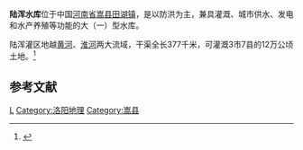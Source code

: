 {{Infobox Reservoir | 
|name                     = 陆浑水库
|nickname                 = 
|image                    = 
|image_caption            = 
|map                      = 
|map_caption              = 
|pushpin_map              = China
|pushpin_map_caption      = 陆浑水库在中国的位置
|code                     = BDA80200721
|class                    = 大（一）型水库
|location_of_reservoir    = [[河南省|河南省]][[嵩县|嵩县]]
|location_of_dam          = [[田湖镇|田湖镇]]陆浑村
|inflow                   = 
|outflow                  = [[伊河|伊河]]
|catchment_area           = 3492
|reservoir_area           = 31.2
|mean_depth               = 9.50
|maximum_depth            = 20
|flood_level              = 327.5
|normal_water_level       = 319.5
|dead_water_level         = 
|water_quality            = 
|island                   = 
|maximum_storage_capacity = 13.2亿
|normal_storage_capacity  = 
|dead_storage_capacity    = 
|type_of_dam              = 
|elevation_of_dam         = 333
|height_of_dam            = 55
|length_of_dam            = 
|width_of_dam             = 
|installed_capacity       = 1.045万千瓦
|start                    = 1959年12月
|complete                 = 1965年8月
|cost                     = 
|emigrate                 = 
|latd = 34
|latm = 12
|lats = 03
|latNS = N
|longd = 112
|longm = 10
|longs = 51
|longEW = E
|website = 
|footnotes = <ref>{{cite journal |title=陆浑水库电站增容改造效益好 |author=费海宇 |journal=小水电 |year=2003 |volume= |issue=5 |pages= |url=http://d.wanfangdata.com.cn/Periodical_xsd200305020.aspx }}</ref><ref>{{cite journal |title=陆浑水库鱼儿多 |author=刘汉初 |journal=钓鱼 |year=2005 |volume= |issue=15 |pages= |url=http://www.cqvip.com/qk/87344x/2005015/20090447.html }}</ref><ref>{{cite journal |title=中原大地上一颗璀璨的明珠——陆浑水库 |author=李蓉 |journal=河南水利与南水北调 |year=2010 |volume= |issue=3 |pages= |url=http://www.cqvip.com/qk/70486x/2010003/33350531.html }}</ref>
}}
'''陆浑水库'''位于中国[[河南省|河南省]][[嵩县|嵩县]][[田湖镇|田湖镇]]，是以防洪为主，兼具灌溉、城市供水、发电和水产养殖等功能的大（一）型水库。

陆浑灌区地越[[黄河|黄河]]、[[淮河|淮河]]两大流域，干渠全长377千米，可灌溉3市7县的12万公顷土地。<ref>{{cite journal |title=陆浑灌区灌溉工程建设方案的回顾与展望 |author=刘社教，周建伟，孙利梅 |journal=河南水利 |year=2004 |volume= |issue=3 |pages= |url=http://www.cnki.com.cn/Article/CJFDTOTAL-HNBD200403046.htm }}</ref>

==参考文献==
{{reflist}}

[[Category:河南水库|L]]
[[Category:洛阳地理|Category:洛阳地理]]
[[Category:嵩县|Category:嵩县]]